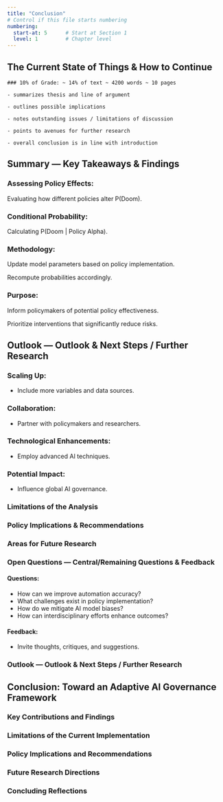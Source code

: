 ```yaml
---
title: "Conclusion"
# Control if this file starts numbering
numbering:
  start-at: 5      # Start at Section 1
  level: 1         # Chapter level
---
```


## The Current State of Things & How to Continue

```
### 10% of Grade: ~ 14% of text ~ 4200 words ~ 10 pages

- summarizes thesis and line of argument

- outlines possible implications

- notes outstanding issues / limitations of discussion

- points to avenues for further research

- overall conclusion is in line with introduction

```

## Summary	— Key Takeaways & Findings

### Assessing Policy Effects:

Evaluating how different policies alter P(Doom).

### Conditional Probability:

Calculating P(Doom | Policy Alpha).

### Methodology:

Update model parameters based on policy implementation.

Recompute probabilities accordingly.

### Purpose:

Inform policymakers of potential policy effectiveness.

Prioritize interventions that significantly reduce risks.

## Outlook	—	Outlook & Next Steps / Further Research

### Scaling Up:

* Include more variables and data sources.

### Collaboration:

* Partner with policymakers and researchers.

### Technological Enhancements:

* Employ advanced AI techniques.

### Potential Impact:

* Influence global AI governance.

### Limitations of the Analysis

### Policy Implications & Recommendations

### Areas for Future Research

### Open Questions		—	Central/Remaining Questions & Feedback

#### Questions:

* How can we improve automation accuracy?  
* What challenges exist in policy implementation?  
* How do we mitigate AI model biases?  
* How can interdisciplinary efforts enhance outcomes?

#### Feedback:

* Invite thoughts, critiques, and suggestions.
  
<!-- ## List of Figures {.lof} -->

### Outlook — Outlook & Next Steps / Further Research

## Conclusion: Toward an Adaptive AI Governance Framework

### Key Contributions and Findings

<!-- Summarize the project's main contributions to both the technical understanding of AI risk modeling and the practical implementation of policy evaluation tools. -->

### Limitations of the Current Implementation

<!-- Acknowledge specific limitations of the current system, distinguishing between fundamental constraints and opportunities for improvement in future work. -->

### Policy Implications and Recommendations

<!-- Draw out concrete implications for AI governance, highlighting how formal modeling can inform policy development, implementation, and evaluation. -->

### Future Research Directions

<!-- Outline promising directions for future work, including technical enhancements, expanded applications, and deeper integration with governance processes. -->

### Concluding Reflections

<!-- Close with broader reflections on the role of formal modeling in addressing complex governance challenges, particularly under conditions of deep uncertainty and rapid technological change. -->
